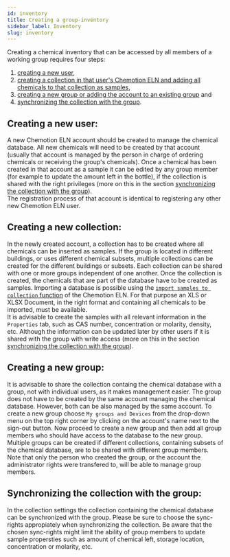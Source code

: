```yaml
---
id: inventory
title: Creating a group-inventory
sidebar_label: Inventory
slug: inventory
---
```


Creating a chemical inventory that can be accessed by all members of a working group requires four steps: 
1. [creating a new user](#creating-a-new-user), 
1. [creating a collection in that user's Chemotion ELN and adding all chemicals to that collection as samples](#creating-a-new-collection), 
1. [creating a new group or adding the account to an existing group](#creating-a-new-group) and 
1. [synchronizing the collection with the group](#synchronizing-the-collection-with-the-group).

## Creating a new user:

A new Chemotion ELN account should be created to manage the chemical database. All new chemicals will need to be created by that account (usually that account is managed by the person in charge of ordering chemicals or receiving the group's chemicals). Once a chemical has been created in that account as a sample it can be edited by any group member (for example to update the amount left in the bottle), if the collection is shared with the right privileges (more on this in the section [synchronizing the collection with the group](#synchronizing-the-collection-with-the-group)).  
The registration process of that account is identical to registering any other new Chemotion ELN user.


## Creating a new collection:

In the newly created account, a collection has to be created where all chemicals can be inserted as samples. If the group is located in different buildings, or uses different chemical subsets, multiple collections can be created for the different buildings or subsets. Each collection can be shared with one or more groups independent of one another.
Once the collection is created, the chemicals that are part of the database have to be created as samples. Importing a database is possible using the [`import samples to collection` function](toolbar_functions#importing-data) of the Chemotion ELN. For that purpose an XLS or XLSX Document, in the right format and containing all chemicals to be imported, must be available.  
It is advisable to create the samples with all relevant information in the `Properties` tab, such as CAS number, concentration or molarity, density, etc. Although the information can be updated later by other users if it is shared with the group with write access (more on this in the section [synchronizing the collection with the group](#synchronizing-the-collection-with-the-group)).


## Creating a new group:

It is advisable to share the collection containg the chemical database with a group, not with individual users, as it makes management easier. The group does not have to be created by the same account managing the chemical database. However, both can be also managed by the same account.
To create a new group choose `My groups and Devices` from the drop-down menu on the top right corner by clicking on the account's name next to the sign-out button.
Now proceed to create a new group and then add all group members who should have access to the database to the new group. Multiple groups can be created if different collections, containing subsets of the chemical database, are to be shared with different group members.  
Note that only the person who created the group, or the account the administrator rights were transfered to, will be able to manage group members.


## Synchronizing the collection with the group:

In the collection settings the collection containing the chemical database can be synchronized with the group. Please be sure to choose the sync-rights appropiately when synchronizing the collection. Be aware that the chosen sync-rights might limit the ability of group members to update sample propersties such as amount of chemical left, storage location, concentration or molarity, etc.
